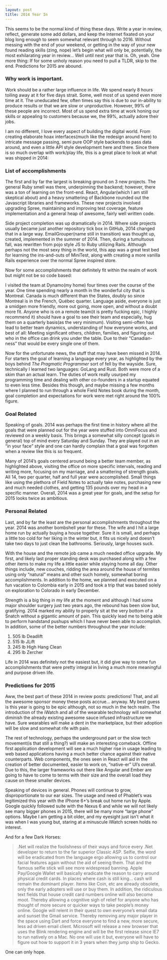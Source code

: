 ```yaml
---
layout: post
title: 2014 Year In
---
```


This seems to be the normal kind of thing these days. Write a year in review, reflect, generate some add dollars, and keep the Internet fixated on your blog long enough to seem somewhat relevant through to 2016. Without messing with the end of your weekend, or getting in the way of your new found reading skills (zing, nope) let’s begin what will only be, potentially, the most exhilarating year in review... Well until next year that is. Oh, yeah. One more thing: If for some unholy reason you need to pull a TLDR, skip to the end. Predictions for 2015 are abound.

### Why work is important.
Work should be a rather large influence in life. We spend nearly 8 hours toiling away at it for five days strait. Some, well most of us spend even more time at it. The uneducated few, often times say this is due to our in-ability to produce results or that we are slow or unproductive. However, 99% of these people are incorrect. Most of us spend extra time at work honing our skills or appealing to customers because we, the 99%, actually adore their jobs.

I am no different, I love every aspect of building the digital world. From creating elaborate hoax interfaces(much like the redesign around here) to intricate message passing, semi pure OOP style backends to pass data around, and even a little API style development here and there. Since there is so much overlap with work/play life, this is a great place to look at what was shipped in 2014:

### List of accomplishments
The first and by far the largest is breaking ground on 3 new projects. The general Ruby smell was there, underpinning the backend; however, there was a ton of learning on the front-end. React, Angular(which I am still skeptical about) and a heavy smattering of Backbone rounded out the Javascript libraries and frameworks. These new projects involved upgrading Spree, maintaining and improving test coverage, feature implementation and a general heap of awesome, fairly well written code.

Side project completion was up dramatically in 2014. Where side projects usually became just another repository tick box in GitHub, 2014 changed that in a large way. EmailGrouper(name still in transition) was thought up, created, implemented in the summer of 2014. Then, during a tumultuous fall, was rewritten from pojo style JS to Ruby utilizing Rails. Although perhaps not the most sexy thing in the world, this app was a great test bed for learning the ins-and-outs of MiniTest, along with creating a more vanilla Rails experience over the normal Spree inspired store.

Now for some accomplishments that definitely fit within the realm of work but might not be so code based:

I visited the team at Dynamo(my home) four times over the course of the year. One time spending nearly a month in the wonderful city that is Montreal. Canada is much different than the States, doubly so since Montreal is in the French, Québec quarter. Language aside, everyone is just a smidgen more friendly, more out going, more open, and without a doubt more fit. Anyone who is on a remote team(it is pretty fucking epic, I highly recommend it) should have a goal to see their team and especially, hug them on a quarterly basis(as the very minimum). Visiting semi-often has lead to better team dynamics, understanding of how everyone works, and best of all: Meeting significant others, children, families, and figuring out who in the office can drink you under the table. Due to their “Canadian-ness” that would be every single one of them.

Now for the unfortunate news, the stuff that may have been missed in 2014. For starters the goal of learning a language every year, as highlighted by the boys behind *The Pragmatic Programmer* sort of fell by the wayside. Sure, technically I learned two languages: GoLang and Rust. Both were more of a skim than an actual learn. The duties of work really usurped my programming time and dealing with other co-founders in a startup equated to even less time. Besides this though, and maybe missing a few months where I planned to run through a whole Field Notes book during the month, goal completion and expectations for work were met right around the 100% figure.

### Goal Related
Speaking of goals. 2014 was perhaps the first time in history where all the goals that were planned out for the year were stuffed into OmniFocus and reviewed on a weekly basis. This brings a somewhat silly concept (goals in general) top of mind every Saturday and Sunday. They are played out in an “in your face” style and one can hardly complain that a goal was forgotten when a review like this is so frequent.

Many of 2014’s goals centered around being a better team member, as highlighted above, visiting the office on more specific intervals, reading and writing more, focusing on my marriage, and a smattering of strength goals. All 14, two per quarter, half and full year were accomplished. Small things like using the plethora of Field Notes to actually take notes, purchasing new and much needed clothes, and getting 135 pounds over my head in a specific manner. Overall, 2014 was a great year for goals, and the setup for 2015 looks twice as ambitious.

### Personal Related
Last, and by far the least are the personal accomplishments throughout the year. 2014 was another bombshell year for these. The wife and I hit a large home run by actually buying a house together. Sure it is small, and perhaps a little too cold for her liking in the winter but, it fits us nicely and doesn’t take two days to just clean the bathrooms. Seriously, large houses suck.

With the house and the remote job came a much needed office upgrade. My first, and likely last proper standing desk was purchased along with a few other items to make my life a little easier while staying home all day. Other things include, new couches, ridding the area around the house of termites using only “natural” means and other such homely, somewhat boring accomplishments. In addition to the home, we planned and executed on a fun vacation to Colombia early in 2015 and took a trip that was based solely on exploration to Colorado in early December.

Strength is a big thing in my life at the moment and although I had some major shoulder surgery just two years ago, the rebound has been slow but, gratifying. 2014 marked my ability to properly sit at the very bottom of a Snatch without a gigantic amount of pain. This quickly lead me to being able to perform handstand pushups which I have never been able to accomplish. In addition, some of the better numbers throughout the year include:

1. 505 lb Deadlift
1. 515 lb JLift
1. 245 lb High Hang Clean
1. 295 lb Zercher

Life in 2014 was definitely not the easiest but, it did give way to some fun accomplishments that were pretty integral in living a much more meaningful and purpose driven life.

### Predictions for 2015
Aww, the best part of these 2014 in review posts: predictions! That, and all the awesome sponsor money these posts accrue... anyway. My best guess is this year is going to be epic although, not so much in the tech realm. The introduction of the iWatch and all of the wearable technology will somewhat diminish the already existing awesome sauce infused infrastructure we have. Sure wearables will make a dent in the marketplace, but their adoption will be slow and somewhat rife with pain.

The rest of technology, perhaps the underground part or the slow tech movement(is that still a thing?) will make an interesting comeback. Offline first application development will see a much higher rise in usage leading to web based applications having a much better chance against their native counterparts. Web components, the ones seen in React will aid in the creation of better documented, easier to work on, “native-er” UI’s overall. Due to this, the larger frameworks out there like Angular and Ember are going to have to come to terms with their size and the overall load they cause on these smaller devices.

Speaking of devices in general. Phones will continue to grow, disproportionate to our ear sizes. The usage and need of Phablet’s was legitimized this year with the iPhone 6+’s break out home run by Apple. Google quickly followed suite with the Nexus 6 and while we will not likely see many bigger phones in 2015, there will be many more “large phone” options. Maybe I am getting a bit older, and my eyesight just isn’t what it was when I was young but, staring at a minuscule iWatch screen holds no interest.

And for a few Dark Horses:

> .Net will realize the foolishness of their ways and force every .Net developer to return to the far superior Classic ASP.
> Selfie, the word will be eradicated from the language ergo allowing us to control our facial features again without the aid of seeing them. That and the famous selfie stick will see more widespread banning.
> Apple Pay/Google Wallet will basically eradicate the reason to carry around physical credit cards. In places where cash is still king... cash will remain the dominant player. Items like Coin, etc are already obsolete, only the early adopters will use or buy them. In addition, the ridiculous text fields that house credit card numbers online will also become moot. Thereby allowing a cognitive sigh of relief for anyone who has thought of more secure or quicker ways to take people’s money online.
> Google will relent in their quest to own everyone’s email data and sunset the Gmail service. Thereby removing any major player in the space using Dart and force everyone to find a new, more secure, less ad driven email client.
> Microsoft will release a new browser that uses the Blink rendering engine and will be the first release since IE7 to run natively on a Mac. No one will use it but, everyone will have to figure out how to support it in 3 years when they jump ship to Gecko.

One can only hope.
